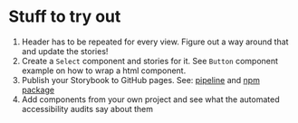 
<Meta title="Docs/Stuff to try out" />

# Stuff to try out

1. Header has to be repeated for every view. Figure out a way around that and update the stories!
2. Create a `Select` component and stories for it. See `Button` component example on how to wrap a html component.
3. Publish your Storybook to GitHub pages. See: [pipeline](https://dev.to/kouts/deploy-storybook-to-github-pages-3bij)
   and [npm package](https://medium.com/swlh/how-to-deploy-storybook-to-github-pages-4894097d49ab)
4. Add components from your own project and see what the automated accessibility audits say about them
